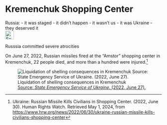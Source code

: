 # Kremenchuk Shopping Center {#sec-denial-kremenchuk}

::: {.callout-caution title="Myth"}
Russia:
- it was staged
- it didn't happen
- it wasn't us
- it was Ukraine
- they deserved it
[<br>![Search for topic in EUvsDisinfo](../all_common_img/EUvsDisinfo_400x240.jpg){height=2em}](https://euvsdisinfo.eu/disinformation-cases/?text=Kramatorsk&sort=relevance)
:::

::: {.callout-tip title="Truth"}
Russsia committed severe atrocities
:::

On June 27, 2022, Russian missiles fired at the “Amstor” shopping center in Kremenchuk, 22 people died, and more than a hundred were injured.[^denial-kremenchuk-1] 

![Liquidation of shelling consequences in Kremenchuk  
[Source: *State Emergency Service of Ukraine*. (2022, June 27).](https://www.facebook.com/photo/?fbid=404203265080902&set=pcb.404203308414231) 
](kremenchuk.jpg)

[^denial-kremenchuk-1]:  Ukraine: Russian Missile Kills Civilians in Shopping Center. (2022, June 30). Human Rights Watch. Retrieved May 1, 2024, from [https://www.hrw.org/news/2022/06/30/ukraine-russian-missile-kills-civilians-shopping-center](https://www.hrw.org/news/2022/06/30/ukraine-russian-missile-kills-civilians-shopping-center)


